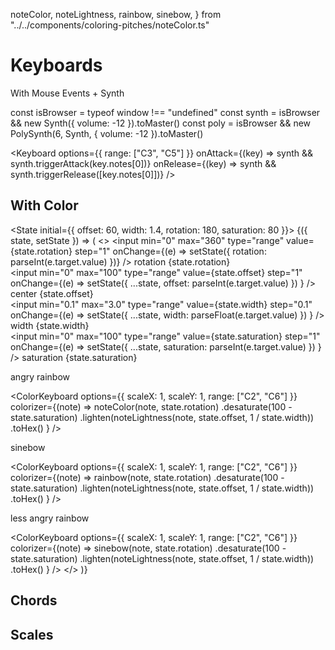   noteColor,
  noteLightness,
  rainbow,
  sinebow,
} from "../../components/coloring-pitches/noteColor.ts"

# Keyboards

With Mouse Events + Synth

const isBrowser = typeof window !== "undefined"
const synth = isBrowser && new Synth({ volume: -12 }).toMaster()
const poly = isBrowser && new PolySynth(6, Synth, { volume: -12 }).toMaster()

<Keyboard
  options={{ range: ["C3", "C5"] }}
  onAttack={(key) => synth && synth.triggerAttack(key.notes[0])}
  onRelease={(key) => synth && synth.triggerRelease([key.notes[0]])}
/>

## With Color


<State initial={{ offset: 60, width: 1.4, rotation: 180, saturation: 80 }}>
  {({ state, setState }) => (
    <>
      <label>
        <input
          min="0"
          max="360"
          type="range"
          value={state.rotation}
          step="1"
          onChange={(e) => setState({ rotation: parseInt(e.target.value) })}
        />
        rotation {state.rotation}
      </label>
      <br />
      <label>
        <input
          min="0"
          max="100"
          type="range"
          value={state.offset}
          step="1"
          onChange={(e) =>
            setState({ ...state, offset: parseInt(e.target.value) })
          }
        />
        center {state.offset}
      </label>
      <br />
      <label>
        <input
          min="0.1"
          max="3.0"
          type="range"
          value={state.width}
          step="0.1"
          onChange={(e) =>
            setState({ ...state, width: parseFloat(e.target.value) })
          }
        />
        width {state.width}
      </label>
      <br />
      <label>
        <input
          min="0"
          max="100"
          type="range"
          value={state.saturation}
          step="1"
          onChange={(e) =>
            setState({ ...state, saturation: parseInt(e.target.value) })
          }
        />
        saturation {state.saturation}
      </label>
      <br />
      <p>angry rainbow</p>
      <ColorKeyboard
        options={{ scaleX: 1, scaleY: 1, range: ["C2", "C6"] }}
        colorizer={(note) =>
          noteColor(note, state.rotation)
            .desaturate(100 - state.saturation)
            .lighten(noteLightness(note, state.offset, 1 / state.width))
            .toHex()
        }
      />
      <p>sinebow</p>
      <ColorKeyboard
        options={{ scaleX: 1, scaleY: 1, range: ["C2", "C6"] }}
        colorizer={(note) =>
          rainbow(note, state.rotation)
            .desaturate(100 - state.saturation)
            .lighten(noteLightness(note, state.offset, 1 / state.width))
            .toHex()
        }
      />
      <p>less angry rainbow</p>
      <ColorKeyboard
        options={{ scaleX: 1, scaleY: 1, range: ["C2", "C6"] }}
        colorizer={(note) =>
          sinebow(note, state.rotation)
            .desaturate(100 - state.saturation)
            .lighten(noteLightness(note, state.offset, 1 / state.width))
            .toHex()
        }
      />
    </>
  )}
</State>

## Chords

<ChordDisplay />

## Scales

<ScaleDisplay />

